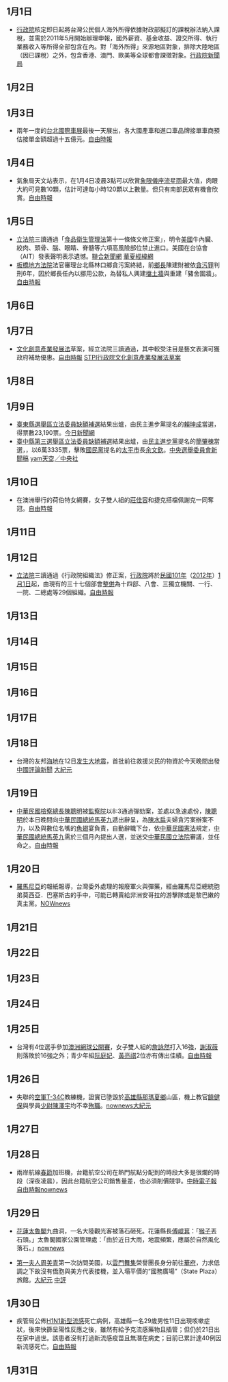 {{vfd|[[Wikipedia:頁面存廢討論/記錄/2022/06/17#2022年6月臺灣|比較標準]]提刪|date=2022/06/18}}
<noinclude>{{MonthInTaiwan|2010|1}}</noinclude>
==1月1日==
*[[行政院|行政院]]核定即日起將台灣公民個人海外所得依據財政部擬訂的課稅辦法納入課稅，並需於2011年5月開始辦理申報，國外薪資、基金收益、證交所得、執行業務收入等所得全部包含在內。對「海外所得」來源地區對象，排除大陸地區（因已課稅）之外，包含香港、澳門、歐美等全球都會課徵對象。[https://web.archive.org/web/20111204113405/http://www.taiwanembassy.org/MX/ct.asp?xItem=108609&ctNode=9124&mp=51 行政院新聞局] 


==1月2日==

==1月3日==
*兩年一度的[[台北國際車展|台北國際車展]]最後一天展出，各大國產車和進口車品牌接單車商預估接單金額超過十五億元。[https://web.archive.org/web/20120913143430/http://www.libertytimes.com.tw/2010/new/jan/3/today-e6.htm 自由時報]

==1月4日==
*氣象局天文站表示，在1月4日凌晨3點可以欣賞[[象限儀座流星雨|象限儀座流星雨]]最大值，肉眼大約可見數10顆，估計可達每小時120顆以上數量。但只有南部民眾有機會欣賞。[https://web.archive.org/web/20110214012217/http://www.libertytimes.com.tw/2010/new/jan/3/today-life5.htm 自由時報]

==1月5日==
* [[立法院|立法院]]三讀通過「[[食品衛生管理法|食品衛生管理法]]第十一條條文修正案」，明令[[美國|美國]]牛內臟、絞肉、頭骨、腦、眼睛、脊髓等六項高風險部位禁止進口。美國在台協會（AIT）發表聲明表示遺憾。[http://paper.udn.com/udnpaper/PID0001/166865/web/#2L-2997192L 聯合新聞網]{{dead link|date=十一月 2017 |bot=InternetArchiveBot }} [http://big5.huaxia.com/jjtw/jjtd/jjtdwz/2010/01/1706213.html 華夏經緯網]{{Wayback|url=http://big5.huaxia.com/jjtw/jjtd/jjtdwz/2010/01/1706213.html |date=20181009100807 }} 
*[[板橋地方法院|板橋地方法院]]法官審理台北縣林口鄉貪污案終結，前[[鄉長|鄉長]]陳建財被依[[貪污罪|貪污罪]]判刑6年，因於鄉長任內以挪用公款，為替私人興建[[擋土牆|擋土牆]]與重建「豬舍圍牆」。[https://web.archive.org/web/20130109060005/http://www.libertytimes.com.tw/2010/new/jan/5/today-so15.htm 自由時報]

==1月6日==

==1月7日==
*[[文化創意產業發展法|文化創意產業發展法]]草案，經立法院三讀通過，其中較受注目是藝文表演可獲政府補助優惠。[https://web.archive.org/web/20110126131023/http://www.libertytimes.com.tw/2010/new/jan/8/today-life2.htm 自由時報] [https://web.archive.org/web/20111204114826/http://cdnet.stpi.org.tw/techroom/policy/2010/policy_10_006.htm STPI][http://www.ey.gov.tw/ct.asp?xItem=31377&ctNode=242&mp=1 行政院文化創意產業發展法草案]{{Wayback|url=http://www.ey.gov.tw/ct.asp?xItem=31377&ctNode=242&mp=1 |date=20190904004906 }}

==1月8日==

==1月9日==
*[[2010年臺東縣選舉區立法委員缺額補選|臺東縣選舉區立法委員缺額補選]]結果出爐，由民主進步黨提名的[[賴坤成|賴坤成]]當選，得票數23,190票。[http://www.nownews.com/2010/01/10/91-2556588.htm#ixzz1RKDcs2Vt 今日新聞網]{{Wayback|url=http://www.nownews.com/2010/01/10/91-2556588.htm#ixzz1RKDcs2Vt |date=20100329125943 }}
*[[2010年臺中縣第三選舉區立法委員缺額補選|臺中縣第三選舉區立法委員缺額補選]]結果出爐，由[[民主進步黨|民主進步黨]]提名的[[簡肇棟|簡肇棟]]當選，，以6萬3335票，擊敗[[國民黨|國民黨]]提名的[[太平區_(臺中市)|太平市]]長[[余文欽|余文欽]]。[https://web.archive.org/web/20100215052415/http://www.cec.gov.tw/files/F100109/20100109184004.doc 中央選舉委員會新聞稿] [http://n.yam.com/cna/politics/201001/20100109925440.html yam天空╱中央社]{{Wayback|url=http://n.yam.com/cna/politics/201001/20100109925440.html |date=20190822035855 }} 
==1月10日==
*在澳洲舉行的荷伯特女網賽，女子雙人組的[[莊佳容|莊佳容]]和捷克搭檔佩謝克一同奪冠。[http://www.libertytimes.com.tw/2010/new/jan/17/today-sp3.htm 自由時報]{{dead link|date=十一月 2017 |bot=InternetArchiveBot }}
==1月11日==

==1月12日==
*[[立法院|立法院]]三讀通過《行政院組織法》修正案，[[行政院|行政院]]將於[[民國101年|民國101年]]（[[2012年|2012年]]）[[1月1日|1月1日]]起，由現有的三十七個部會[[中華民國中央行政機關組織調整|整併]]為十四部、八會、三獨立機關、一行、一院、二總處等29個組織。[https://web.archive.org/web/20100116174247/http://www.libertytimes.com.tw/2010/new/jan/13/today-fo1.htm 自由時報]

==1月13日==

==1月14日==

==1月15日==

==1月16日==

==1月17日==

==1月18日==
*台灣的友邦[[海地|海地]]在12日[[2010年海地地震|发生大地震]]，首批前往救援災民的物資於今天晚間出發 [http://www.chinareviewnews.com/doc/1012/0/2/2/101202260.html?coluid=7&kindid=0&docid=101202260 中國評論新聞]{{Wayback|url=http://www.chinareviewnews.com/doc/1012/0/2/2/101202260.html?coluid=7&kindid=0&docid=101202260 |date=20190910111735 }} [http://www.epochtimes.com/gb/10/1/18/n2791114.htm 大紀元]{{Wayback|url=http://www.epochtimes.com/gb/10/1/18/n2791114.htm |date=20190904114747 }}
==1月19日==
* [[中華民國|中華民國]][[檢察總長|檢察總長]][[陳聰明|陳聰明]]被[[監察院|監察院]]以8:3通過彈劾案，並處以急速處份，[[陳聰明|陳聰明]]於本日晚間向[[中華民國|中華民國]][[總統|總統]][[馬英九|馬英九]]遞出辭呈，為[[陳水扁|陳水扁]]夫婦貪污案辦案不力，以及與數位名嘴的[[魚翅|魚翅]]宴負責，自動辭職下台，依[[中華民國|中華民國]][[憲法|憲法]]規定，[[中華民國|中華民國]][[總統|總統]][[馬英九|馬英九]]需於三個月內提出人選，並送交[[中華民國|中華民國]][[立法院|立法院]]審議，並任命之。[https://web.archive.org/web/20100903021925/http://www.libertytimes.com.tw/2010/new/jan/20/today-t1.htm 自由時報]

==1月20日==
{{台灣加權股價指數|8,220.93|Down|28.07|1,409.92億}}
*[[羅馬尼亞|羅馬尼亞]]的報紙報導，台灣委外處理的報廢軍火與彈藥，經由羅馬尼亞總統胞弟莫西亞．巴塞斯古的手中，可能已轉賣給非洲安哥拉的游擊隊或是黎巴嫩的真主黨。[http://www.nownews.com/2010/01/20/301-2560808.htm NOWnews]{{Wayback|url=http://www.nownews.com/2010/01/20/301-2560808.htm |date=20100122131956 }}

==1月21日==

==1月22日==

==1月23日==

==1月24日==

==1月25日==
*台灣有4位選手參加[[澳洲網球公開賽|澳洲網球公開賽]]，女子雙人組的[[詹詠然|詹詠然]]打入16強，[[謝淑薇|謝淑薇]]則落敗於16強之外；青少年組[[阮庭妃|阮庭妃]]、[[黃亮祺|黃亮祺]]2位亦有傳出佳績。[https://web.archive.org/web/20100129215452/http://www.libertytimes.com.tw/2010/new/jan/25/today-sp6.htm 自由時報]

==1月26日==
*失聯的[[中華民國空軍|空軍]][[T-34C|T-34C]]教練機，證實已墬毀於[[高雄縣|高雄縣]][[那瑪夏區|那瑪夏鄉]]山區，機上教官[[饒健保|饒健保]]與學員[[少尉|少尉]][[陳澤宇|陳澤宇]]均不幸[[殉職|殉職]]。[https://archive.is/20130427133546/http://weather.nownews.com/2010/01/26/11490-2563268.htm nownews][http://www.epochtimes.com/b5/10/12/15/n3114103.htm 大紀元]{{Wayback|url=http://www.epochtimes.com/b5/10/12/15/n3114103.htm |date=20190910092706 }}

==1月27日==

==1月28日==
*兩岸航線[[春節|春節]]加班機，台籍航空公司在熱門航點分配到的時段大多是很爛的時段（深夜凌晨），因此台籍航空公司銷售量差，也必須削價競爭。[https://web.archive.org/web/20100130014906/http://news.chinatimes.com/CMoney/News/News-Page-content/0,4993,11050701+122010012800469,00.html 中時電子報][https://web.archive.org/web/20100130150222/http://www.libertytimes.com.tw/2010/new/jan/27/today-life5.htm 自由時報][http://www.nownews.com/2010/01/28/91-2564257.htm nownews]{{Wayback|url=http://www.nownews.com/2010/01/28/91-2564257.htm |date=20100202035459 }}
==1月29日==
*[[花蓮縣|花蓮]][[太魯閣|太魯閣]]九曲洞，一名大陸觀光客被落石砸死。花蓮縣長[[傅崐萁|傅崐萁]]：「[[猴子|猴子]]丟石頭。」太魯閣國家公園管理處：「由於近日大雨，地震頻繁，應屬於自然風化落石。」[http://www.nownews.com/2010/01/30/91-2564943.htm nownews]{{Wayback|url=http://www.nownews.com/2010/01/30/91-2564943.htm |date=20100422034032 }}
{{台灣加權股價指數|7,640.44|Down|54.14|1,172.44億}}
*[[第一夫人|第一夫人]][[周美青|周美青]]第一次訪問美國，以[[雲門舞集|雲門舞集]]榮譽團長身分前往[[華府|華府]]，力求低調之下故沒有僑胞與美方代表接機，並入塌平價的“國務廣場”（State Plaza）旅館。[http://www.epochtimes.com/b5/10/1/30/n2803712.htm 大紀元]{{Wayback|url=http://www.epochtimes.com/b5/10/1/30/n2803712.htm |date=20190909220028 }} [http://www.chinareviewnews.com/doc/1012/1/5/3/101215390.html?coluid=7&kindid=0&docid=101215390 中評]{{Wayback|url=http://www.chinareviewnews.com/doc/1012/1/5/3/101215390.html?coluid=7&kindid=0&docid=101215390 |date=20190905060359 }}
==1月30日==

*疾管局公佈[[H1N1新型流感|H1N1新型流感]]死亡病例，高雄縣一名29歲男性11日出現咳嗽症狀，後來快篩呈陽性反應之後，雖然有給予克流感藥物且插管；但仍於21日出在家中過世。該患者沒有打過新流感疫苗且無潛在病史；目前已累計達40例因新流感死亡。[https://web.archive.org/web/20100409080020/http://www.libertytimes.com.tw/2010/new/jan/31/today-life10.htm 自由時報]
==1月31日==

<noinclude>
{{Portal:台灣新聞動態/Footer}}
</noinclude>